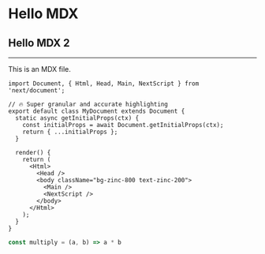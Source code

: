 # Hello MDX

## Hello MDX 2
---
This is an MDX file.


```tsx {1-3,4} title="Test-React-Code.tsx" caption="This is so cool!"
import Document, { Html, Head, Main, NextScript } from 'next/document';

// 🔥 Super granular and accurate highlighting
export default class MyDocument extends Document {
  static async getInitialProps(ctx) {
    const initialProps = await Document.getInitialProps(ctx);
    return { ...initialProps };
  }

  render() {
    return (
      <Html>
        <Head />
        <body className="bg-zinc-800 text-zinc-200">
          <Main />
          <NextScript />
        </body>
      </Html>
    );
  }
}
```

```js title="multiply.js" showLineNumbers
const multiply = (a, b) => a * b
```